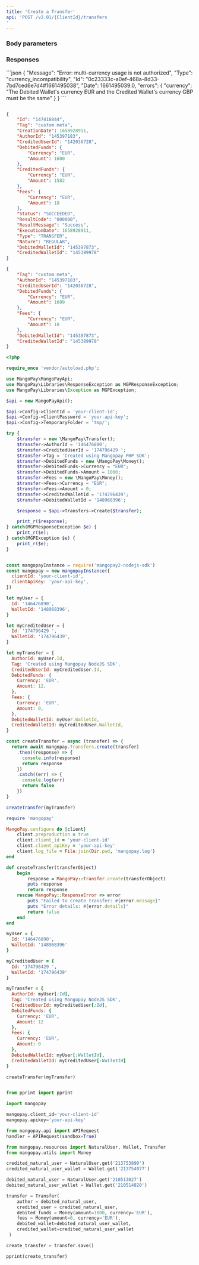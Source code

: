 ```yaml
---
title: 'Create a Transfer'  
api: 'POST /v2.01/{ClientId}/transfers
'  
---
```


  

### Body parameters  

<AuthorId />  

<CreditedUserId />  

<CreditedWalletId />  

<DebitedFunds11 />  

<Fees10 />  

<CreditedWalletId />  

<DebitedWalletId />  

<Tag3 />  

### Responses  

<Accordion title="200">  

<IdResponse />  

<Tag2Response />  

<DebitedFunds7Response />  

<CreditedFunds5Response />  

<Fees4Response />  

<Status2Response />  

<ResultCodeResponse />  

<ResultMessageResponse />  

<ExecutionDateResponse />  

<TypeResponse />  

<NatureResponse />  

<DebitedWalletIdResponse />  

<CreditedWalletIdResponse /></Accordion>

<Accordion title="400 - Currency incompatibility">
```json
{
    "Message": "Error: multi-currency usage is not authorized",
    "Type": "currency_incompatibility",
    "Id": "0c23333c-a0ef-468a-8d33-7bd7ced6e7d4#1661495038",
    "Date": 1661495039.0,
    "errors": {
        "currency": "The Debited Wallet's currency EUR and the Credited Wallet's currency GBP must be the same"
    }
}  
 ```  
</Accordion>

<ResponseExample>  

```json 200  

{
    "Id": "147418844",
    "Tag": "custom meta",
    "CreationDate": 1658928911,
    "AuthorId": "145397183",
    "CreditedUserId": "142036728",
    "DebitedFunds": {
        "Currency": "EUR",
        "Amount": 1600
    },
    "CreditedFunds": {
        "Currency": "EUR",
        "Amount": 1582
    },
    "Fees": {
        "Currency": "EUR",
        "Amount": 18
    },
    "Status": "SUCCEEDED",
    "ResultCode": "000000",
    "ResultMessage": "Success",
    "ExecutionDate": 1658928911,
    "Type": "TRANSFER",
    "Nature": "REGULAR",
    "DebitedWalletId": "145397873",
    "CreditedWalletId": "145389978"
}  
 ```  



</ResponseExample>  

<RequestExample>  
  
```json REST  
{
    "Tag": "custom meta",
    "AuthorId": "145397183",
    "CreditedUserId": "142036728",
    "DebitedFunds": {
        "Currency": "EUR",
        "Amount": 1600
    },
    "Fees": {
        "Currency": "EUR",
        "Amount": 18
    },
    "DebitedWalletId": "145397873",
    "CreditedWalletId": "145389978"
}  
```  

  
```php PHP  
<?php 

require_once 'vendor/autoload.php';

use MangoPay\MangoPayApi;
use MangoPay\Libraries\ResponseException as MGPResponseException;
use MangoPay\Libraries\Exception as MGPException;

$api = new MangoPayApi();

$api->Config->ClientId = 'your-client-id';
$api->Config->ClientPassword = 'your-api-key';
$api->Config->TemporaryFolder = 'tmp/';

try {
    $transfer = new \MangoPay\Transfer();
    $transfer->AuthorId = '146476890';
    $transfer->CreditedUserId = '174796429 ';
    $transfer->Tag = 'Created using Mangopay PHP SDK';
    $transfer->DebitedFunds = new \MangoPay\Money();
    $transfer->DebitedFunds->Currency = "EUR";
    $transfer->DebitedFunds->Amount = 1000;
    $transfer->Fees = new \MangoPay\Money();
    $transfer->Fees->Currency = "EUR";
    $transfer->Fees->Amount = 0;
    $transfer->CreditedWalletId = '174796439';
    $transfer->DebitedWalletId = '148968396';

    $response = $api->Transfers->Create($transfer);

    print_r($response);
} catch(MGPResponseException $e) {
    print_r($e);
} catch(MGPException $e) {
    print_r($e);
}  
```  

  
```javascript NodeJS  

const mangopayInstance = require('mangopay2-nodejs-sdk')
const mangopay = new mangopayInstance({
  clientId: 'your-client-id',
  clientApiKey: 'your-api-key',
})

let myUser = {
  Id: '146476890',
  WalletId: '148968396',
}

let myCreditedUser = {
  Id: '174796429 ',
  WalletId: '174796439',
}

let myTransfer = {
  AuthorId: myUser.Id,
  Tag: 'Created using Mangopay NodeJS SDK',
  CreditedUserId: myCreditedUser.Id,
  DebitedFunds: {
    Currency: 'EUR',
    Amount: 12,
  },
  Fees: {
    Currency: 'EUR',
    Amount: 0,
  },
  DebitedWalletId: myUser.WalletId,
  CreditedWalletId: myCreditedUser.WalletId,
}

const createTransfer = async (transfer) => {
  return await mangopay.Transfers.create(transfer)
    .then((response) => {
      console.info(response)
      return response
    })
    .catch((err) => {
      console.log(err)
      return false
    })
}

createTransfer(myTransfer)  
```  

  
```ruby Ruby  
require 'mangopay'

MangoPay.configure do |client|
    client.preproduction = true
    client.client_id = 'your-client-id'
    client.client_apiKey = 'your-api-key'
    client.log_file = File.join(Dir.pwd, 'mangopay.log')
end

def createTransfer(transferObject)
    begin
        response = MangoPay::Transfer.create(transferObject)
        puts response
        return response
    rescue MangoPay::ResponseError => error
        puts "Failed to create transfer: #{error.message}"
        puts "Error details: #{error.details}"
        return false
    end
end

myUser = {
  Id: '146476890',
  WalletId: '148968396'
}

myCreditedUser = {
  Id: '174796429 ',
  WalletId: '174796439'
}

myTransfer = {
  AuthorId: myUser[:Id],
  Tag: 'Created using Mangopay NodeJS SDK',
  CreditedUserId: myCreditedUser[:Id],
  DebitedFunds: {
    Currency: 'EUR',
    Amount: 12
  },
  Fees: {
    Currency: 'EUR',
    Amount: 0
  },
  DebitedWalletId: myUser[:WalletId],
  CreditedWalletId: myCreditedUser[:WalletId]
}

createTransfer(myTransfer)  
```  

  
```python Python  

from pprint import pprint

import mangopay

mangopay.client_id='your-client-id'
mangopay.apikey='your-api-key'

from mangopay.api import APIRequest
handler = APIRequest(sandbox=True)

from mangopay.resources import NaturalUser, Wallet, Transfer
from mangopay.utils import Money

credited_natural_user = NaturalUser.get('213753890')
credited_natural_user_wallet = Wallet.get('213754077')

debited_natural_user = NaturalUser.get('210513027')
debited_natural_user_wallet = Wallet.get('210514820')

transfer = Transfer(
    author = debited_natural_user,
    credited_user = credited_natural_user,
    debited_funds = Money(amount=1000, currency='EUR'),
    fees = Money(amount=0, currency='EUR'),
    debited_wallet=debited_natural_user_wallet,
    credited_wallet=credited_natural_user_wallet
 )

create_transfer = transfer.save()

pprint(create_transfer)  
```  

  
</RequestExample>